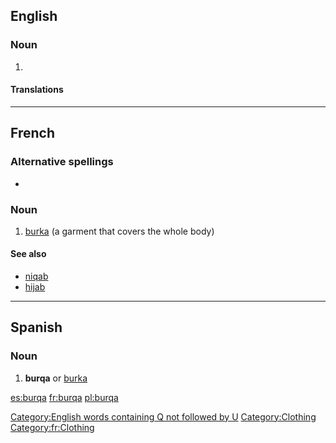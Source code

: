 ==English==

===Noun===
{{en-noun}}

# {{alternative form of|burka}}

====Translations====
{{trans-see|burka}}

[[Category:English words containing Q not followed by U]]
[[Category:Clothing]]
----

==French==
{{wikipedia|lang=fr}}

===Alternative spellings===
* {{l|fr|burka}}

===Noun===
{{fr-noun|f}}

# [[burka]] (a garment that covers the whole body)

====See also====
* [[niqab]]
* [[hijab]]

[[Category:fr:Clothing]]

----

==Spanish==

===Noun===
{{es-noun-m}}

# '''burqa''' or [[burka]]


[[es:burqa]]
[[fr:burqa]]
[[pl:burqa]]